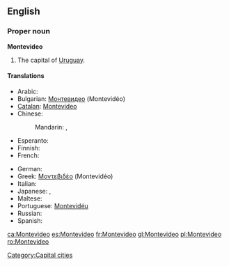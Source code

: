 {{wikipedia}}
==English==

===Proper noun===
'''Montevideo'''

# The capital of [[Uruguay]].

====Translations====
{{trans-top|capital of Uruguay}}
* Arabic: {{t|ar|مونتيفيديو|m|tr=muntifiidyu|sc=Arab}}
* Bulgarian: [[Монтевидео]] (Montevidéo)
* [[Catalan]]: [[#Catalan|Montevideo]]
* Chinese:
*: Mandarin: {{t|zh|蒙得維的亞|sc=Hani}},  {{t|zh|蒙得维的亚|tr=Mēngdéwéidíyà|sc=Hani}}
* Esperanto: {{t-|eo|Montevideo|xs=Esperanto}}
* Finnish: {{t-|fi|Montevideo}}
* French: {{t+|fr|Montevideo|m}}
{{trans-mid}}
* German: {{t|de|Montevideo|n}}
* Greek: [[Μοντεβιδέο]] (Montevidéo)
* Italian: {{t-|it|Montevideo}}
* Japanese: {{t|ja|モンテヴィデオ|tr=Montevideo|sc=Jpan}},  {{t|ja|モンテビデオ|tr=Montebideo|sc=Jpan}}
* Maltese: {{t-|mt|Montevideo|xs=Maltese}}
* Portuguese: [[Montevidéu]]
* Russian: {{t|ru|Монтевидео|m|tr=Montevidéo|sc=Cyrl}} {{qualifier|indeclinable}}
* Spanish: {{t+|es|Montevideo}}
{{trans-bottom}}

[[Category:Capital cities]]

[[ca:Montevideo]]
[[es:Montevideo]]
[[fr:Montevideo]]
[[gl:Montevideo]]
[[pl:Montevideo]]
[[ro:Montevideo]]